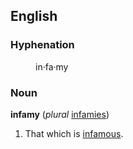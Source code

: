 ==English==

===Hyphenation===
:in&middot;fa&middot;my

===Noun===

'''infamy''' (''plural'' [[infamies]])

# That which is [[infamous]].